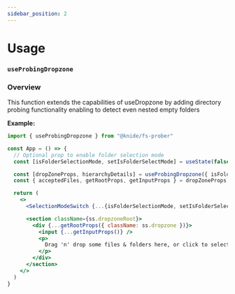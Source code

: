 ```yaml
---
sidebar_position: 2
---
```



# Usage

### `useProbingDropzone`

### Overview

This function extends the capabilities of useDropzone by adding directory probing functionality enabling to detect even nested empty folders

**Example:**
```jsx
import { useProbingDropzone } from "@knide/fs-prober"

const App = () => {
  // Optional prop to enable folder selection mode
  const [isFolderSelectionMode, setIsFolderSelectMode] = useState(false)

  const [dropZoneProps, hierarchyDetails] = useProbingDropzone({ isFolderSelectionMode })
  const { acceptedFiles, getRootProps, getInputProps } = dropZoneProps

  return (
    <>
      <SelectionModeSwitch {...{isFolderSelectionMode, setIsFolderSelectMode}} /> 

      <section className={ss.dropzoneRoot}>
        <div {...getRootProps({ className: ss.dropzone })}>
          <input {...getInputProps()} />
          <p>
            Drag 'n' drop some files & folders here, or click to select {isFolderSelectionMode ? "a folder" : "files"}
          </p>
        </div>
      </section>
    </>
  )
}
```

<Playground/>
